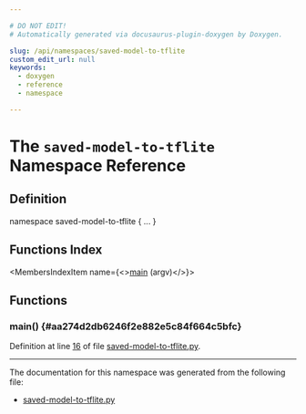 ```yaml
---

# DO NOT EDIT!
# Automatically generated via docusaurus-plugin-doxygen by Doxygen.

slug: /api/namespaces/saved-model-to-tflite
custom_edit_url: null
keywords:
  - doxygen
  - reference
  - namespace

---
```





# The `saved-model-to-tflite` Namespace Reference

<DoxygenPage pluginConfig={pluginConfig}>



## Definition

<CodeBlock>namespace saved-model-to-tflite &#123; ... &#125;</CodeBlock>

## Functions Index

<MembersIndex>

<MembersIndexItem
  name={<><a href="#aa274d2db6246f2e882e5c84f664c5bfc">main</a> (argv)</>}>
</MembersIndexItem>

</MembersIndex>


<SectionDefinition>

## Functions

### main() {#aa274d2db6246f2e882e5c84f664c5bfc}

<MemberDefinition
  prototype="saved-model-to-tflite.main (argv argv)">

Definition at line <a href="/docs/api/files/lib/lib/analysis/lib/analysis/models/saved-model-to-tflite-py/#l00016">16</a> of file <a href="/docs/api/files/lib/lib/analysis/lib/analysis/models/saved-model-to-tflite-py">saved-model-to-tflite.py</a>.
</MemberDefinition>

</SectionDefinition>

<hr/>

The documentation for this namespace was generated from the following file:

<ul>
<li><a href="/docs/api/files/lib/lib/analysis/lib/analysis/models/saved-model-to-tflite-py">saved-model-to-tflite.py</a></li>
</ul>

</DoxygenPage>
